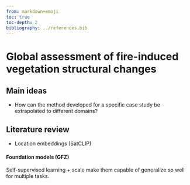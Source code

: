 ```yaml
---
from: markdown+emoji
toc: true
toc-depth: 2
bibliography: ../references.bib
---
```


# Global assessment of fire-induced vegetation structural changes  

## Main ideas

-  How can the method developed for a specific case study be extrapolated to different domains?

## Literature review

- Location embeddings (SatCLIP)

#### Foundation models (GFZ)

Self-supervised learning + scale make them capable of generalize so well for multiple tasks.